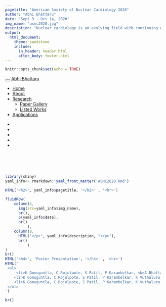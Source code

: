 ```yaml
---
pagetitle: "American Society of Nuclear Cardiology 2020"
author: "Abhi Bhattaru"
date: "Sept 3 - Oct 14, 2020"
img_name: "asnc2020.jpg"
description: "Nuclear cardiology is an evolving field with continuing advances in software, instrumentation and radiopharmaceuticals to provide high quality clinically relevant information for patient care. These advances require those involved in the providing nuclear cardiology studies to be continuously updated to ensure that the procedures are used appropriately and safely and that recent clinical and technological advances are incorporated in a timely manner to continue to improve the image quality and interpretation to provide the best clinical care. ASNC 2020 showcases the recent advances made in nuclear cardiology. View published posters"
output: 
  html_document:
    theme: sandstone
    include:
      in_header: header.html
      after_body: footer.html
---
```


```r
knitr::opts_chunk$set(echo = TRUE)
```

```{=html}
<div class="navbar navbar-default  navbar-fixed-top" role="navigation">
  <div class="container">
    <div class="navbar-header">
      <button type="button" class="navbar-toggle collapsed" data-toggle="collapse" data-target="#navbar">
        <span class="icon-bar"></span>
        <span class="icon-bar"></span>
        <span class="icon-bar"></span>
      </button>
      <a class="navbar-brand" href="../../index.html">Abhi Bhattaru</a>
    </div>
    <div id="navbar" class="navbar-collapse collapse">
      <ul class="nav navbar-nav">
        <li>
  <a href="../../index.html">Home</a>
</li>
<li>
  <a href="../../about.html">About</a>
</li>
<li class="dropdown">
  <a href="#" class="dropdown-toggle" data-toggle="dropdown" role="button" aria-expanded="false">
    Research
     
    <span class="caret"></span>
  </a>
  <ul class="dropdown-menu" role="menu">
    <li>
      <a href="../../research.html">Paper Gallery</a>
    </li>
    <li>
      <a href="../../listed_works.html">Listed Works</a>
    </li>
  </ul>
</li>
<li>
  <a href="../../shiny.html">Applications</a>
</li>
      </ul>
      <ul class="nav navbar-nav navbar-right">
        <li>
  <a href="https://www.linkedin.com/in/abhijit-bhattaru-3693a9177">
    <span class="fa fa-linkedin fa-lg"></span>
     
  </a>
</li>
<li>
  <a href="https://scholar.google.com/citations?view_op=list_works&amp;hl=en&amp;authuser=1&amp;user=WJHf9fsAAAAJ">
    <span class="fa fa-graduation-cap fa-lg"></span>
     
  </a>
</li>
<li>
  <a href="https://www.researchgate.net/profile/Abhi_Bhattaru">
    <span class="fa fa fa fa-university fa-lg"></span>
     
  </a>
</li>
<li>
  <a href="https://github.com/abhimaster2001">
    <span class="fa fa-github fa-lg"></span>
     
  </a>
</li>
<li>
  <a href="mailto:abhi.bhattaru@gmail.com">
    <span class="fa fa-envelope fa-lg"></span>
     
  </a>
</li>
      </ul>
    </div><!--/.nav-collapse -->
  </div><!--/.container -->
</div><!--/.navbar -->

<style>
p{
  font-size: 15px;
  margin-bottom: .05em;
}
h2{
font-weight: 500;
}
h3{
font-weight: 500;
}
h4{
font-weight: 500;
}
hr{
border: 1px solid gray;
}
title{
display: none;
}
</style>

```


<br> <br> <br>

```r
library(shiny)
yaml_info<- rmarkdown::yaml_front_matter('ASNC2020.Rmd')

HTML('<h2>', yaml_info$pagetitle, '</h2>' , '<hr>')

fluidRow(
    column(4,
      img(src=yaml_info$img_name),
      br(),
      p(yaml_info$date),
      br()
          ),
    column(8,
      HTML("</p>", yaml_info$description, "</p>"),
      br()
          )
)
br()
HTML('<h4>', 'Poster Presentation', '</h4>' , '<hr>')
HTML('
 <ol>
     <li>K Gonuguntla, C Rojulpote, S Patil, P Karambelkar, <b>A Bhattaru</b>, K Vuthaluru, TJ Werner, PF Hoilund-Carlsen, A Alavi. Atherosclerotic Cardiovascular Disease Risk Estimated by Pooled Cohort Equation Predicts Global Cardiac Microcalcification in Patients with Angina. <a href = "https://doi.org/10.1007/s12350-020-02296-w"> <em>Journal of Nuclear Cardiology</em>. September 4, 2020.</a></li>
    <li>K Gonuguntla, C Rojulpote, S Patil, P Karambelkar, K Vuthaluru, <b>A Bhattaru</b>, V Zhang, TJ Werner, PF Hoilund-Carlsen, A Alavi. Presence of Coronary Molecular Calcification and its Correlation to Calcification Processes in Upper Limb, Abdominal and Lower Extremity Arteries as Assessed by NaF-PET/CT. <a href = "https://doi.org/10.1007/s12350-020-02296-w"> <em>Journal of Nuclear Cardiology</em>. September 4, 2020.</a></li>
    <li>K Gonuguntla, C Rojulpote, S Patil, P Karambelkar, K Vuthaluru, <b>A Bhattaru</b>, V Zhang, TJ Werner, PF Hoilund-Carlsen, A Alavi. Utility of NaF-PET/CT in Assessing Subclinical Atherosclerosis in Peripheral Arteries of Healthy Individuals with an Optimal Cardiovascular Risk Factor Profile.<a href = "https://doi.org/10.1007/s12350-020-02296-w"> <em>Journal of Nuclear Cardiology</em>. September 4, 2020.</a></li>
 </ol>
')

br()
```